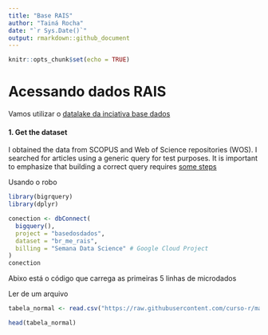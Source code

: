 ```yaml
---
title: "Base RAIS"
author: "Tainá Rocha"
date: "`r Sys.Date()`"
output: rmarkdown::github_document
---
```



```r
knitr::opts_chunk$set(echo = TRUE)
```

# Acessando dados RAIS
 
Vamos utilizar o [datalake da inciativa base dados](https://basedosdados.org/) 


#### 1. Get the dataset

I obtained the data from SCOPUS and Web of Science repositories (WOS). I searched for articles using a generic query for test purposes. It is important to emphasize that building a correct query requires [some steps](https://guides.library.illinois.edu/c.php?g=980380&p=7089538)  



Usando o robo

```r
library(bigrquery)
library(dplyr)

conection <- dbConnect(
  bigquery(),
  project = "basedosdados",
  dataset = "br_me_rais",
  billing = "Semana Data Science" # Google Cloud Project 
)
conection
```





Abixo está o código que carrega as primeiras 5 linhas de microdados 
 
Ler de um arquivo 
```r
tabela_normal <- read.csv("https://raw.githubusercontent.com/curso-r/main-r4ds-1/master/dados/imdb.csv")

head(tabela_normal)

```

